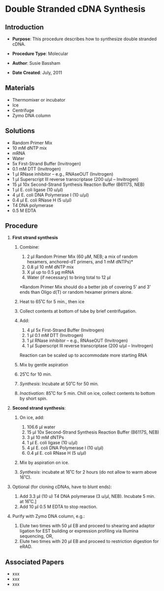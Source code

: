 # Double Stranded cDNA Synthesis {#sec-molecular-dbl_strand_cDNA}

## Introduction

-   **Purpose**: This procedure describes how to synthesize double stranded cDNA.

-   **Procedure Type**: Molecular

-   **Author**: Susie Bassham

-   **Date Created**: July, 2011

## Materials

-   Thermomixer or incubator
-   Ice
-   Centrifuge
-   Zymo DNA column

## Solutions

-   Random Primer Mix
-   10 mM dNTP mix
-   mRNA
-   Water
-   5x First-Strand Buffer (Invitrogen)
-   0.1 mM DTT (Invitrogen)
-   1 µl RNase inhibitor – e.g., RNAseOUT (Invitrogen)
-   1 µl Superscript III reverse transcriptase (200 u/µl – Invitrogen)
-   15 µl 10x Second-Strand Synthesis Reaction Buffer (B6117S, NEB)
-   1 µl E. coli ligase (10 u/µl)
-   4 µl E. coli DNA Polymerase I (10 u/µl)
-   0.4 µl E. coli RNase H (5 u/µl)
-   T4 DNA polymerase
-   0.5 M EDTA

## Procedure

1.  **First strand synthesis**

    1.  Combine:

        1.  2 µl Random Primer Mix (60 µM, NEB; a mix of random hexamers, anchored-dT primers, and 1 mM dNTPs)\*
        2.  0.8 µl 10 mM dNTP mix
        3.  X µl up to 0.5 µg mRNA
        4.  Water (if necessary) to bring total to 12 µl

        ::: {.callout-important title="NOTE"}
        \*Random Primer Mix should do a better job of covering 5’ and 3’ ends than Oligo d(T) or random hexamer primers alone.
        :::

    2.  Heat to 65˚C for 5 min., then ice

    3.  Collect contents at bottom of tube by brief centrifugation.

    4.  Add:

        1.  4 µl 5x First-Strand Buffer (Invitrogen)
        2.  1 µl 0.1 mM DTT (Invitrogen)
        3.  1 µl RNase inhibitor – e.g., RNAseOUT (Invitrogen)
        4.  1 µl Superscript III reverse transcriptase (200 u/µl – Invitrogen)

        ::: {.callout-important title="NOTE"}
        Reaction can be scaled up to accommodate more starting RNA
        :::

    5.  Mix by gentle aspiration

    6.  25˚C for 10 min.

    7.  *Synthesis*: Incubate at 50˚C for 50 min.

    8.  *Inactivation*: 85˚C for 5 min. Chill on ice, collect contents to bottom by short spin.

2.  **Second strand synthesis**:

    1.  On ice, add:

        1.  106.6 µl water
        2.  15 µl 10x Second-Strand Synthesis Reaction Buffer (B6117S, NEB)
        3.  3 µl 10 mM dNTPs
        4.  1 µl E. coli ligase (10 u/µl)
        5.  4 µl E. coli DNA Polymerase I (10 u/µl)
        6.  0.4 µl E. coli RNase H (5 u/µl)

    2.  Mix by aspiration on ice.

    3.  *Synthesis*: incubate at 16˚C for 2 hours (do not allow to warm above 16˚C).

3.  Optional (for cloning cDNAs, have to blunt ends):

    1.  Add 3.3 µl (10 u) T4 DNA polymerase (3 u/µl, NEB). Incubate 5 min. at 16˚C.\]
    2.  Add 10 µl 0.5 M EDTA to stop reaction.

4.  Purify with Zymo DNA column, e.g.:

    1.  Elute two times with 50 µl EB and proceed to shearing and adaptor ligation for EST building or expression profiling via Illumina sequencing, OR,
    2.  Elute two times with 20 µl EB and proceed to restriction digestion for eRAD.

## Associated Papers

-   xxx
-   xxx
-   xxx
